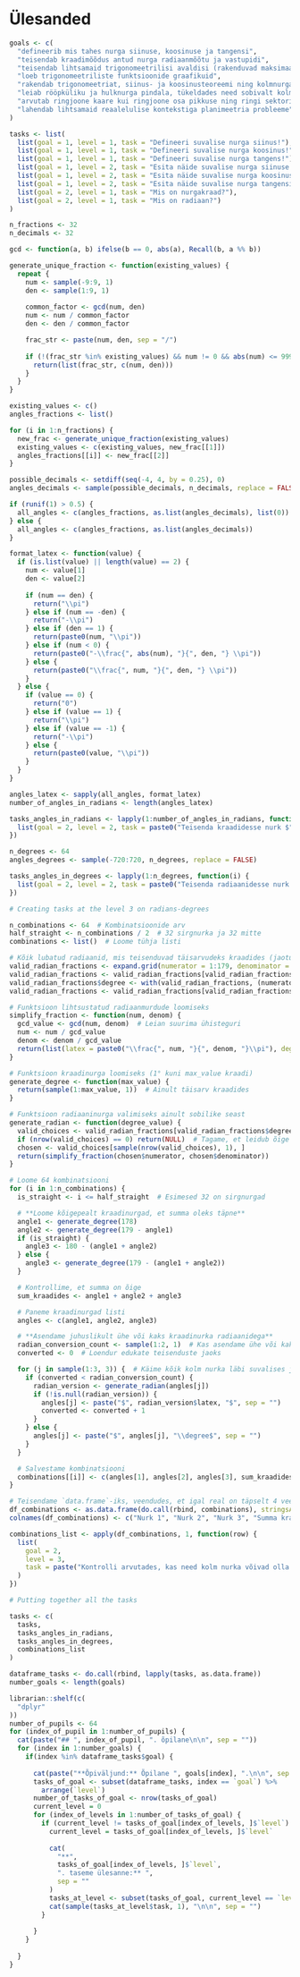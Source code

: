 # Ülesanded

```r
goals <- c(
  "defineerib mis tahes nurga siinuse, koosinuse ja tangensi",
  "teisendab kraadimõõdus antud nurga radiaanmõõtu ja vastupidi",
  "teisendab lihtsamaid trigonomeetrilisi avaldisi (rakenduvad maksimaalselt 3 erinevat trigonomeetrilist seost)",
  "loeb trigonomeetriliste funktsioonide graafikuid",
  "rakendab trigonomeetriat, siinus- ja koosinusteoreemi ning kolmnurga pindala valemeid kolmnurga lahendamisel",
  "leiab rööpküliku ja hulknurga pindala, tükeldades need sobivalt kolmnurkadeks",
  "arvutab ringjoone kaare kui ringjoone osa pikkuse ning ringi sektori kui ringi osa pindala",
  "lahendab lihtsamaid reaalelulise kontekstiga planimeetria probleeme"
)

tasks <- list(
  list(goal = 1, level = 1, task = "Defineeri suvalise nurga siinus!"),
  list(goal = 1, level = 1, task = "Defineeri suvalise nurga koosinus!"),
  list(goal = 1, level = 1, task = "Defineeri suvalise nurga tangens!"),
  list(goal = 1, level = 2, task = "Esita näide suvalise nurga siinuse definitsiooni kohta!"),
  list(goal = 1, level = 2, task = "Esita näide suvalise nurga koosinuse definitsiooni kohta!"),
  list(goal = 1, level = 2, task = "Esita näide suvalise nurga tangensi definitsiooni kohta!"),
  list(goal = 2, level = 1, task = "Mis on nurgakraad?"),
  list(goal = 2, level = 1, task = "Mis on radiaan?")
)

n_fractions <- 32 
n_decimals <- 32  

gcd <- function(a, b) ifelse(b == 0, abs(a), Recall(b, a %% b))

generate_unique_fraction <- function(existing_values) {
  repeat {
    num <- sample(-9:9, 1)  
    den <- sample(1:9, 1)    
    
    common_factor <- gcd(num, den)
    num <- num / common_factor
    den <- den / common_factor

    frac_str <- paste(num, den, sep = "/")
    
    if (!(frac_str %in% existing_values) && num != 0 && abs(num) <= 999 && den <= 999) {
      return(list(frac_str, c(num, den))) 
    }
  }
}

existing_values <- c()  
angles_fractions <- list()

for (i in 1:n_fractions) {
  new_frac <- generate_unique_fraction(existing_values)
  existing_values <- c(existing_values, new_frac[[1]]) 
  angles_fractions[[i]] <- new_frac[[2]] 
}

possible_decimals <- setdiff(seq(-4, 4, by = 0.25), 0) 
angles_decimals <- sample(possible_decimals, n_decimals, replace = FALSE)

if (runif(1) > 0.5) {
  all_angles <- c(angles_fractions, as.list(angles_decimals), list(0))
} else {
  all_angles <- c(angles_fractions, as.list(angles_decimals))
}

format_latex <- function(value) {
  if (is.list(value) || length(value) == 2) {
    num <- value[1]
    den <- value[2]
    
    if (num == den) {
      return("\\pi")
    } else if (num == -den) {
      return("-\\pi")
    } else if (den == 1) {
      return(paste0(num, "\\pi"))
    } else if (num < 0) {
      return(paste0("-\\frac{", abs(num), "}{", den, "} \\pi"))
    } else {
      return(paste0("\\frac{", num, "}{", den, "} \\pi"))
    }
  } else { 
    if (value == 0) {
      return("0")
    } else if (value == 1) {
      return("\\pi")
    } else if (value == -1) {
      return("-\\pi")
    } else {
      return(paste0(value, "\\pi"))
    }
  }
}

angles_latex <- sapply(all_angles, format_latex)
number_of_angles_in_radians <- length(angles_latex)

tasks_angles_in_radians <- lapply(1:number_of_angles_in_radians, function(i) {
  list(goal = 2, level = 2, task = paste0("Teisenda kraadidesse nurk $", angles_latex[i], "$. Näita kogu teisenduskäik!"))
})

n_degrees <- 64
angles_degrees <- sample(-720:720, n_degrees, replace = FALSE)

tasks_angles_in_degrees <- lapply(1:n_degrees, function(i) {
  list(goal = 2, level = 2, task = paste0("Teisenda radiaanidesse nurk ", angles_degrees[i], "\\degree. Suurus radiaanides peab olema täpne. Näita kogu teisenduskäik!"))
})

# Creating tasks at the level 3 on radians-degrees

n_combinations <- 64  # Kombinatsioonide arv
half_straight <- n_combinations / 2  # 32 sirgnurka ja 32 mitte
combinations <- list()  # Loome tühja listi

# Kõik lubatud radiaanid, mis teisenduvad täisarvudeks kraadides (jaotur kuni 180)
valid_radian_fractions <- expand.grid(numerator = 1:179, denominator = 2:180)
valid_radian_fractions <- valid_radian_fractions[valid_radian_fractions$numerator < valid_radian_fractions$denominator, ]
valid_radian_fractions$degree <- with(valid_radian_fractions, (numerator / denominator) * 180)
valid_radian_fractions <- valid_radian_fractions[valid_radian_fractions$degree %% 1 == 0, ]  # Ainult täisarvud

# Funktsioon lihtsustatud radiaanmurdude loomiseks
simplify_fraction <- function(num, denom) {
  gcd_value <- gcd(num, denom)  # Leian suurima ühisteguri
  num <- num / gcd_value
  denom <- denom / gcd_value
  return(list(latex = paste0("\\frac{", num, "}{", denom, "}\\pi"), degree = (num / denom) * 180))
}

# Funktsioon kraadinurga loomiseks (1° kuni max_value kraadi)
generate_degree <- function(max_value) {
  return(sample(1:max_value, 1))  # Ainult täisarv kraadides
}

# Funktsioon radiaaninurga valimiseks ainult sobilike seast
generate_radian <- function(degree_value) {
  valid_choices <- valid_radian_fractions[valid_radian_fractions$degree == degree_value, ]
  if (nrow(valid_choices) == 0) return(NULL)  # Tagame, et leidub õige radiaan
  chosen <- valid_choices[sample(nrow(valid_choices), 1), ]
  return(simplify_fraction(chosen$numerator, chosen$denominator))
}

# Loome 64 kombinatsiooni
for (i in 1:n_combinations) {
  is_straight <- i <= half_straight  # Esimesed 32 on sirgnurgad

  # **Loome kõigepealt kraadinurgad, et summa oleks täpne**
  angle1 <- generate_degree(178)
  angle2 <- generate_degree(179 - angle1)
  if (is_straight) {
    angle3 <- 180 - (angle1 + angle2)
  } else {
    angle3 <- generate_degree(179 - (angle1 + angle2))
  }

  # Kontrollime, et summa on õige
  sum_kraadides <- angle1 + angle2 + angle3

  # Paneme kraadinurgad listi
  angles <- c(angle1, angle2, angle3)

  # **Asendame juhuslikult ühe või kaks kraadinurka radiaanidega**
  radian_conversion_count <- sample(1:2, 1)  # Kas asendame ühe või kaks nurka?
  converted <- 0  # Loendur edukate teisenduste jaoks

  for (j in sample(1:3, 3)) {  # Käime kõik kolm nurka läbi suvalises järjekorras
    if (converted < radian_conversion_count) {
      radian_version <- generate_radian(angles[j])
      if (!is.null(radian_version)) {
        angles[j] <- paste("$", radian_version$latex, "$", sep = "")
        converted <- converted + 1
      }
    } else {
      angles[j] <- paste("$", angles[j], "\\degree$", sep = "")
    }
  }

  # Salvestame kombinatsiooni
  combinations[[i]] <- c(angles[1], angles[2], angles[3], sum_kraadides)
}

# Teisendame `data.frame`-iks, veendudes, et igal real on täpselt 4 veergu
df_combinations <- as.data.frame(do.call(rbind, combinations), stringsAsFactors = FALSE)
colnames(df_combinations) <- c("Nurk 1", "Nurk 2", "Nurk 3", "Summa kraadides")

combinations_list <- apply(df_combinations, 1, function(row) {
  list(
    goal = 2,
    level = 3,
    task = paste("Kontrolli arvutades, kas need kolm nurka võivad olla sama kolmnurga erinevad sisenurgad: ", row[1], ", ", row[2], " ja ", row[3], ".", sep = "")
  )
})

# Putting together all the tasks

tasks <- c(
  tasks,
  tasks_angles_in_radians, 
  tasks_angles_in_degrees,
  combinations_list
)

dataframe_tasks <- do.call(rbind, lapply(tasks, as.data.frame))
number_goals <- length(goals)

librarian::shelf(c(
  "dplyr"
))
number_of_pupils <- 64
for (index_of_pupil in 1:number_of_pupils) {
  cat(paste("## ", index_of_pupil, ". õpilane\n\n", sep = ""))
  for (index in 1:number_goals) {
    if(index %in% dataframe_tasks$goal) {
      
      cat(paste("**Õpiväljund:** Õpilane ", goals[index], ".\n\n", sep = ""))
      tasks_of_goal <- subset(dataframe_tasks, index == `goal`) %>%
        arrange(`level`)
      number_of_tasks_of_goal <- nrow(tasks_of_goal)
      current_level = 0
      for (index_of_levels in 1:number_of_tasks_of_goal) {
        if (current_level != tasks_of_goal[index_of_levels, ]$`level`) {
          current_level = tasks_of_goal[index_of_levels, ]$`level`
          
          cat(
            "**",
            tasks_of_goal[index_of_levels, ]$`level`,
            ". taseme ülesanne:** ",
            sep = ""
          )
          tasks_at_level <- subset(tasks_of_goal, current_level == `level`)
          cat(sample(tasks_at_level$task, 1), "\n\n", sep = "")
        }
      
      }
    }
  
  }
}

```

```r

```

